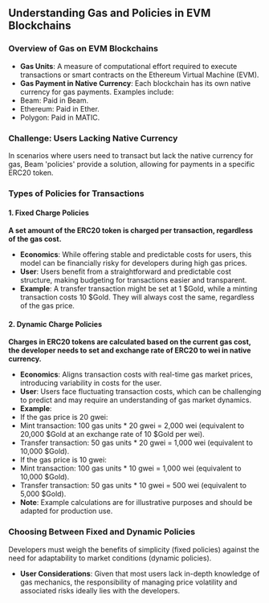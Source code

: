 ## Understanding Gas and Policies in EVM Blockchains

### Overview of Gas on EVM Blockchains
- **Gas Units**: A measure of computational effort required to execute transactions or smart contracts on the Ethereum Virtual Machine (EVM).
- **Gas Payment in Native Currency**: Each blockchain has its own native currency for gas payments. Examples include:
- Beam: Paid in Beam.
- Ethereum: Paid in Ether.
- Polygon: Paid in MATIC.

### Challenge: Users Lacking Native Currency
In scenarios where users need to transact but lack the native currency for gas, Beam 'policies' provide a solution, allowing for payments in a specific ERC20 token.

### Types of Policies for Transactions

#### 1. Fixed Charge Policies
**A set amount of the ERC20 token is charged per transaction, regardless of the gas cost.**
- **Economics**: While offering stable and predictable costs for users, this model can be financially risky for developers during high gas prices.
- **User**: Users benefit from a straightforward and predictable cost structure, making budgeting for transactions easier and transparent.
- **Example**: A transfer transaction might be set at 1 $Gold, while a minting transaction costs 10 $Gold. They will always cost the same, regardless of the gas price.

#### 2. Dynamic Charge Policies
**Charges in ERC20 tokens are calculated based on the current gas cost, the developer needs to set and exchange rate of ERC20 to wei in native currency.**
- **Economics**: Aligns transaction costs with real-time gas market prices, introducing variability in costs for the user.
- **User**: Users face fluctuating transaction costs, which can be challenging to predict and may require an understanding of gas market dynamics.
- **Example**:
- If the gas price is 20 gwei:
- Mint transaction: 100 gas units * 20 gwei = 2,000 wei (equivalent to 20,000 $Gold at an exchange rate of 10 $Gold per wei).
- Transfer transaction: 50 gas units * 20 gwei = 1,000 wei (equivalent to 10,000 $Gold).
- If the gas price is 10 gwei:
- Mint transaction: 100 gas units * 10 gwei = 1,000 wei (equivalent to 10,000 $Gold).
- Transfer transaction: 50 gas units * 10 gwei = 500 wei (equivalent to 5,000 $Gold).
- **Note**: Example calculations are for illustrative purposes and should be adapted for production use.

### Choosing Between Fixed and Dynamic Policies
Developers must weigh the benefits of simplicity (fixed policies) against the need for adaptability to market conditions (dynamic policies).
- **User Considerations**: Given that most users lack in-depth knowledge of gas mechanics, the responsibility of managing price volatility and associated risks ideally lies with the developers.